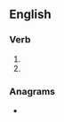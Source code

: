 ==English==

===Verb===
{{head|en|verb form}}

# {{en-third-person singular of|sheathe}}
# {{en-third-person singular of|sheath}}

===Anagrams===
* {{anagrams|en|a=aeehhsst|the Ashes}}